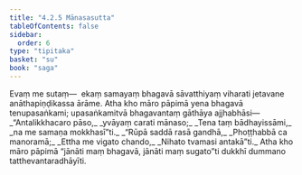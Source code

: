 ```yaml
---
title: "4.2.5 Mānasasutta"
tableOfContents: false
sidebar:
  order: 6
type: "tipitaka"
basket: "su"
book: "saga"
---
```



<DynamicBreadcrumb />

<Division number="151" book="saga">

<Paragraph number="843" book="saga">
Evaṃ me sutaṃ—  ekaṃ samayaṃ bhagavā sāvatthiyaṃ viharati jetavane anāthapiṇḍikassa ārāme. Atha kho māro pāpimā yena bhagavā tenupasaṅkami; upasaṅkamitvā bhagavantaṃ gāthāya ajjhabhāsi—
</Paragraph>

<Paragraph number="844" type="verses" book="saga">
_“Antalikkhacaro pāso,_  
_yvāyaṃ carati mānaso;_  
_Tena taṃ bādhayissāmi,_  
_na me samaṇa mokkhasī”ti._  

</Paragraph>

<Paragraph number="845" type="verses" book="saga">
_“Rūpā saddā rasā gandhā,_  
_Phoṭṭhabbā ca manoramā;_  
_Ettha me vigato chando,_  
_Nihato tvamasi antakā”ti._  

</Paragraph>

<Paragraph number="846" book="saga">
Atha kho māro pāpimā “jānāti maṃ bhagavā, jānāti maṃ sugato”ti dukkhī dummano tatthevantaradhāyīti.
</Paragraph>
</Division>